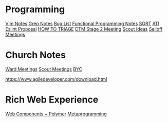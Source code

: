 = Programming =
[[Vim Notes]]
[[Grep Notes]]
[[Bug List]]
[[Functional Programming Notes]]
[[SORT]]
[[ATI]]
[[Eslint Proposal]]
[[HOW TO TRIAGE]]
[[DTM Stage 2 Meeting]]
[[Scout Ideas]]
[[Selloff Meetings]]

= Church Notes =
[[Ward Meetings]]
[[Scout Meetings]]
[[BYC]]
 
https://www.agiledeveloper.com/download.html
= Rich Web Experience =
[[Web Components + Polymer]]
[[Metaprogramming]]
